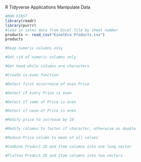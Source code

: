 R Tidyverse Applications
Manipulate Data

```r
#RUN FIRST
library(readr)
library(purrr)
#load in sales data from Excel file by sheet number
products <- read_csv("KinetEco Products.csv")
products
```

```r
#Keep numeric columns only

```

```r
#Get rid of numeric columns only

```

```r
#Get head while columns are characters

```

```r
#Create is.even function

```

```r
#Detect first occurrence of even Price

```

```r
#Detect if every Price is even

```

```r
#Detect if some of Price is even

```

```r
#Detect if none of Price is even

```

```r
#Modify price to increase by 10

```

```r
#Modify columns to factor if character, otherwise as double

```

```r
#Reduce Price column to mean of all values

```

```r
#Combine Product ID and Item columns into one long vector

```

```r
#Flatten Product ID and Item columns into two vectors

```

